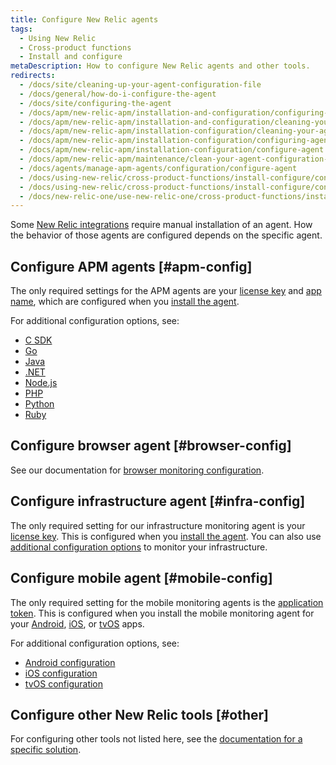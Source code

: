 ```yaml
---
title: Configure New Relic agents
tags:
  - Using New Relic
  - Cross-product functions
  - Install and configure
metaDescription: How to configure New Relic agents and other tools.
redirects:
  - /docs/site/cleaning-up-your-agent-configuration-file
  - /docs/general/how-do-i-configure-the-agent
  - /docs/site/configuring-the-agent
  - /docs/apm/new-relic-apm/installation-and-configuration/configuring-agent
  - /docs/apm/new-relic-apm/installation-and-configuration/cleaning-your-agent-configuration-file
  - /docs/apm/new-relic-apm/installation-configuration/cleaning-your-agent-configuration-file
  - /docs/apm/new-relic-apm/installation-configuration/configuring-agent
  - /docs/apm/new-relic-apm/installation-configuration/configure-agent
  - /docs/apm/new-relic-apm/maintenance/clean-your-agent-configuration-file
  - /docs/agents/manage-apm-agents/configuration/configure-agent
  - /docs/using-new-relic/cross-product-functions/install-configure/configure-agent
  - /docs/using-new-relic/cross-product-functions/install-configure/configure-new-relic-agents
  - /docs/new-relic-one/use-new-relic-one/cross-product-functions/install-configure/configure-new-relic-agents
---
```


Some [New Relic integrations](https://newrelic.com/instant-observability/) require manual installation of an agent. How the behavior of those agents are configured depends on the specific agent.

## Configure APM agents [#apm-config]

The only required settings for the APM agents are your [license key](/docs/apis/intro-apis/new-relic-api-keys/#ingest-license-key) and [app name](/docs/apm/new-relic-apm/installation-configuration/name-your-application), which are configured when you [install the agent](/docs/agents/manage-apm-agents/installation/install-agent).

For additional configuration options, see:

* [C SDK](/docs/agents/c-sdk/install-configure/c-sdk-configuration)
* [Go](/docs/agents/go-agent/instrumentation/go-agent-configuration)
* [Java](/docs/agents/java-agent/configuration/java-agent-configuration-config-file)
* [.NET](/docs/agents/net-agent/installation-configuration/net-agent-configuration)
* [Node.js](/docs/agents/nodejs-agent/installation-configuration/nodejs-agent-configuration)
* [PHP](/docs/agents/php-agent/configuration/php-agent-configuration)
* [Python](/docs/agents/python-agent/installation-configuration/python-agent-configuration)
* [Ruby](/docs/agents/ruby-agent/installation-configuration/ruby-agent-configuration)

## Configure browser agent [#browser-config]

See our documentation for [browser monitoring configuration](/docs/browser/new-relic-browser/configuration).

## Configure infrastructure agent [#infra-config]

The only required setting for our infrastructure monitoring agent is your [license key](/docs/apis/intro-apis/new-relic-api-keys/#ingest-license-key). This is configured when you [install the agent](/docs/agents/manage-apm-agents/installation/install-agent). You can also use [additional configuration options](/docs/infrastructure/new-relic-infrastructure/configuration/configure-infrastructure-agent) to monitor your infrastructure.

## Configure mobile agent [#mobile-config]

The only required setting for the mobile monitoring agents is the [application token](/docs/mobile-monitoring/new-relic-mobile/maintenance/viewing-your-application-token). This is configured when you install the mobile monitoring agent for your [Android](/docs/mobile-monitoring/new-relic-mobile-android/get-started/introduction-new-relic-mobile-android), [iOS](/docs/mobile-monitoring/new-relic-mobile-ios/get-started/introduction-new-relic-mobile-ios), or [tvOS](/docs/mobile-monitoring/new-relic-mobile-ios/tvos/tvos-installation-configuration) apps.

For additional configuration options, see:

* [Android configuration](/docs/mobile-monitoring/new-relic-mobile-android/api-guides/android-agent-configuration-feature-flags)
* [iOS configuration](/docs/mobile-monitoring/new-relic-mobile-ios/api-guides/ios-agent-configuration-feature-flags)
* [tvOS configuration](/docs/mobile-monitoring/new-relic-mobile-ios/tvos/tvos-installation-configuration)

## Configure other New Relic tools [#other]

For configuring other tools not listed here, see the [documentation for a specific solution](https://newrelic.com/instant-observability/).
